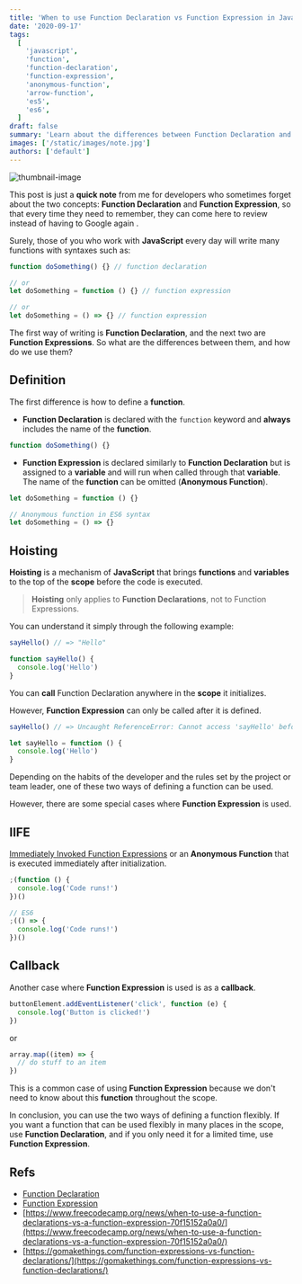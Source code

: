 ```yaml
---
title: 'When to use Function Declaration vs Function Expression in JavaScript?'
date: '2020-09-17'
tags:
  [
    'javascript',
    'function',
    'function-declaration',
    'function-expression',
    'anonymous-function',
    'arrow-function',
    'es5',
    'es6',
  ]
draft: false
summary: 'Learn about the differences between Function Declaration and Function Expression in JavaScript, including their definitions, hoisting behavior, and when to use each method.'
images: ['/static/images/note.jpg']
authors: ['default']
---
```



![thumbnail-image](/static/images/note.jpg)

<UnsplashPhotoInfo photoURL="https://unsplash.com/photos/S3JdHNXSfnA" author="Will H McMahan" />

This post is just a **quick note** from me for developers who sometimes forget about the two concepts: **Function Declaration** and **Function Expression**,
so that every time they need to remember, they can come here to review instead of having to Google again <Twemoji emoji="grinning face with sweat" />.

Surely, those of you who work with **JavaScript** every day will write many functions with syntaxes such as:

```javascript
function doSomething() {} // function declaration

// or
let doSomething = function () {} // function expression

// or
let doSomething = () => {} // function expression
```

The first way of writing is **Function Declaration**, and the next two are **Function Expressions**.
So what are the differences between them, and how do we use them?

## Definition

The first difference is how to define a **function**.

- **Function Declaration** is declared with the `function` keyword and **always** includes the name of the **function**.

```javascript
function doSomething() {}
```

- **Function Expression** is declared similarly to **Function Declaration** but is assigned to a **variable** and will run when called through that **variable**. The name of the **function** can be omitted (**Anonymous Function**).

```javascript
let doSomething = function () {}

// Anonymous function in ES6 syntax
let doSomething = () => {}
```

## Hoisting

**Hoisting** is a mechanism of **JavaScript** that brings **functions** and **variables** to the top of the **scope** before the code is executed.

> **Hoisting** only applies to **Function Declarations**, not to Function Expressions.

You can understand it simply through the following example:

```js
sayHello() // => "Hello"

function sayHello() {
  console.log('Hello')
}
```

You can **call** Function Declaration anywhere in the **scope** it initializes.

However, **Function Expression** can only be called after it is defined.

```js
sayHello() // => Uncaught ReferenceError: Cannot access 'sayHello' before initialization

let sayHello = function () {
  console.log('Hello')
}
```

Depending on the habits of the developer and the rules set by the project or team leader,
one of these two ways of defining a function can be used.

However, there are some special cases where **Function Expression** is used.

## IIFE

[Immediately Invoked Function Expressions](https://mariusschulz.com/blog/use-cases-for-javascripts-iifes) or an **Anonymous Function** that is executed immediately after initialization.

```js
;(function () {
  console.log('Code runs!')
})()

// ES6
;(() => {
  console.log('Code runs!')
})()
```

## Callback

Another case where **Function Expression** is used is as a **callback**.

```js
buttonElement.addEventListener('click', function (e) {
  console.log('Button is clicked!')
})
```

or

```js
array.map((item) => {
  // do stuff to an item
})
```

This is a common case of using **Function Expression** because we don't need to know about this **function** throughout the scope.

In conclusion, you can use the two ways of defining a function flexibly.
If you want a function that can be used flexibly in many places in the scope, use **Function Declaration**, and if you only need it for a limited time, use **Function Expression**.

## Refs

- [Function Declaration](https://developer.mozilla.org/en-US/docs/Web/JavaScript/Reference/Statements/function)
- [Function Expression](https://developer.mozilla.org/en-US/docs/web/JavaScript/Reference/Operators/function)
- [https://www.freecodecamp.org/news/when-to-use-a-function-declarations-vs-a-function-expression-70f15152a0a0/](https://www.freecodecamp.org/news/when-to-use-a-function-declarations-vs-a-function-expression-70f15152a0a0/)
- [https://gomakethings.com/function-expressions-vs-function-declarations/](https://gomakethings.com/function-expressions-vs-function-declarations/)
